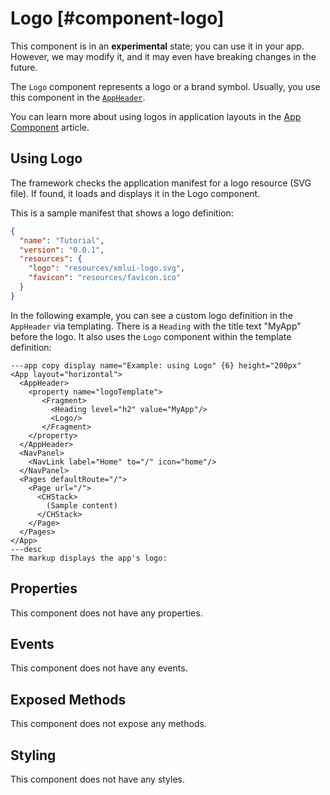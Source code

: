 

# Logo [#component-logo]

<Callout type="warning" emoji="📔">This component is in an **experimental** state; you can use it in your app. However, we may modify it, and it may even have breaking changes in the future.</Callout>

The `Logo` component represents a logo or a brand symbol. Usually, you use this component in the [`AppHeader`](./AppHeader.mdx#logotemplate).

You can learn more about using logos in application layouts in the [App Component](/learning/using-components/app-component/) article.

## Using Logo

The framework checks the application manifest for a logo resource (SVG file).
If found, it loads and displays it in the Logo component.

This is a sample manifest that shows a logo definition:

```json copy {5}
{
  "name": "Tutorial",
  "version": "0.0.1",
  "resources": {
    "logo": "resources/xmlui-logo.svg",
    "favicon": "resources/favicon.ico"
  }
}
```

In the following example, you can see a custom logo definition in the `AppHeader` via templating.
There is a `Heading` with the title text "MyApp" before the logo.
It also uses the `Logo` component within the template definition:

```xmlui-pg
---app copy display name="Example: using Logo" {6} height="200px"
<App layout="horizontal">
  <AppHeader>
    <property name="logoTemplate">
       <Fragment>
         <Heading level="h2" value="MyApp"/>
         <Logo/>
       </Fragment>
    </property>
  </AppHeader>
  <NavPanel>
    <NavLink label="Home" to="/" icon="home"/>
  </NavPanel>
  <Pages defaultRoute="/">
    <Page url="/">
      <CHStack>
        (Sample content)
      </CHStack>
    </Page>
  </Pages>
</App>
---desc
The markup displays the app's logo:
```

## Properties

This component does not have any properties.

## Events

This component does not have any events.

## Exposed Methods

This component does not expose any methods.

## Styling

This component does not have any styles.
